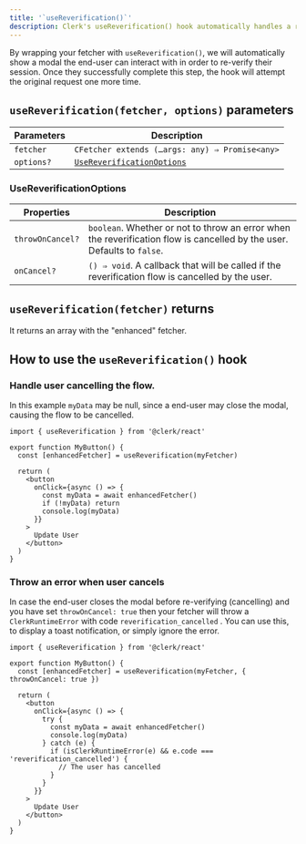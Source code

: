 ```yaml
---
title: '`useReverification()`'
description: Clerk's useReverification() hook automatically handles a re-verification flow for you.
---
```


By wrapping your fetcher with `useReverification()`, we will automatically show a modal the end-user can interact with in order to re-verify their session. Once they successfully complete this step, the hook will attempt the original request one more time.

## `useReverification(fetcher, options)` parameters

| Parameters | Description |
| - | - |
| `fetcher` | `CFetcher extends (…args: any) ⇒ Promise<any>` |
| `options?` | [`UseReverificationOptions`](#use-reverification-options) |

### UseReverificationOptions

| Properties | Description |
| - | - |
| `throwOnCancel?` | `boolean`. Whether or not to throw an error when the reverification flow is cancelled by the user. Defaults to `false`. |
| `onCancel?` | `() ⇒ void`. A callback that will be called if the reverification flow is cancelled by the user. |

## `useReverification(fetcher)` returns

It returns an array with the "enhanced" fetcher.

## How to use the `useReverification()` hook

### Handle user cancelling the flow.

In this example `myData` may be null, since a end-user may close the modal, causing the flow to be cancelled.

```tsx
import { useReverification } from '@clerk/react'

export function MyButton() {
  const [enhancedFetcher] = useReverification(myFetcher)

  return (
    <button
      onClick={async () => {
        const myData = await enhancedFetcher()
        if (!myData) return
        console.log(myData)
      }}
    >
      Update User
    </button>
  )
}
```

### Throw an error when user cancels

In case the end-user closes the modal before re-verifying (cancelling) and you have set `throwOnCancel: true` then your fetcher will throw a `ClerkRuntimeError` with code `reverification_cancelled` . You can use this, to display a toast notification, or simply ignore the error.

```tsx
import { useReverification } from '@clerk/react'

export function MyButton() {
  const [enhancedFetcher] = useReverification(myFetcher, { throwOnCancel: true })

  return (
    <button
      onClick={async () => {
        try {
          const myData = await enhancedFetcher()
          console.log(myData)
        } catch (e) {
          if (isClerkRuntimeError(e) && e.code === 'reverification_cancelled') {
            // The user has cancelled
          }
        }
      }}
    >
      Update User
    </button>
  )
}
```
